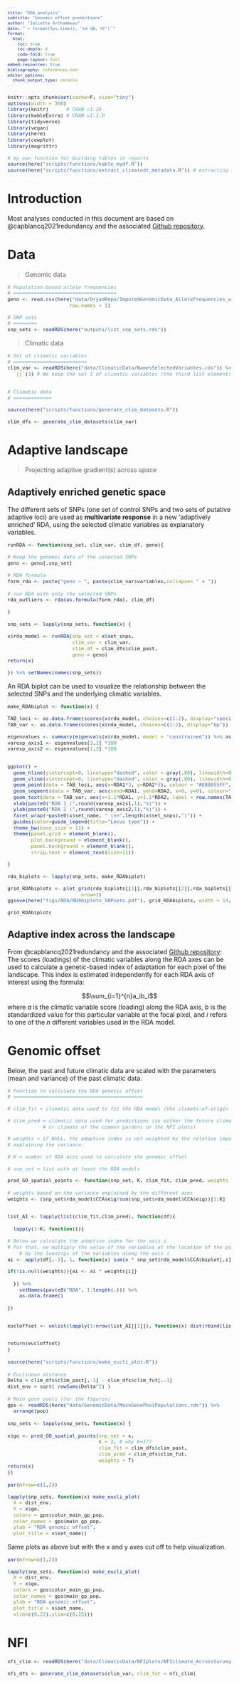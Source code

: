 ```yaml
---
title: "RDA analysis"
subtitle: "Genomic offset predictions"
author: "Juliette Archambeau"
date: "`r format(Sys.time(), '%d %B, %Y')`"
format: 
  html:
    toc: true
    toc-depth: 4
    code-fold: true
    page-layout: full
embed-resources: true
bibliography: references.bib
editor_options: 
  chunk_output_type: console
---
```


<style type="text/css">
body, td {
   font-size: 14px;
}
code.r{
  font-size: 11px;
}
pre {
  font-size: 11px
}
</style>


```r
knitr::opts_chunk$set(cache=F, size="tiny")
options(width = 300)
library(knitr)      # CRAN v1.26
library(kableExtra) # CRAN v1.1.0
library(tidyverse)
library(vegan)
library(here)
library(cowplot)
library(magrittr)

# my own function for building tables in reports
source(here("scripts/functions/kable_mydf.R"))
source(here("scripts/functions/extract_climatedt_metadata.R")) # extracting meta data of the climatic variables in ClimateDT
```




# Introduction

Most analyses conducted in this document are based on @capblancq2021redundancy and the associated [Github repository](https://github.com/Capblancq/RDA-landscape-genomics).


# Data

> Genomic data

```r
# Population-based allele frequencies
# ===================================
geno <- read.csv(here("data/DryadRepo/ImputedGenomicData_AlleleFrequencies_withoutmaf.csv"),
                     row.names = 1)

# SNP sets
# ========
snp_sets <- readRDS(here("outputs/list_snp_sets.rds"))
```

> Climatic data

```r
# Set of climatic variables
# =========================
clim_var <- readRDS(here("data/ClimaticData/NamesSelectedVariables.rds")) %>% 
  `[[`(3) # We keep the set 3 of climatic variables (the third list element)


# Climatic data
# =============

source(here("scripts/functions/generate_clim_datasets.R"))

clim_dfs <- generate_clim_datasets(clim_var)
```


# Adaptive landscape

> Projecting adaptive gradient(s) across space

## Adaptively enriched genetic space

The different sets of SNPs (one set of control SNPs and two sets of putative adaptive loci) are used as **multivariate response** in a new 'adaptively enriched' RDA, using the selected climatic variables as explanatory variables.


```r
runRDA <- function(snp_set, clim_var, clim_df, geno){
  
# Keep the genomic data of the selected SNPs
geno <- geno[,snp_set]
  
# RDA formula  
form_rda <- paste("geno ~ ", paste(clim_var$variables,collapse= " + "))
  
# run RDA with only the selected SNPs
rda_outliers <- rda(as.formula(form_rda), clim_df)

}
```

```r
snp_sets <- lapply(snp_sets, function(x) {
  
x$rda_model <- runRDA(snp_set = x$set_snps,
                      clim_var = clim_var,
                      clim_df = clim_dfs$clim_past,
                      geno = geno)
return(x)

}) %>% setNames(names(snp_sets))
```

An RDA biplot can be used to visualize the relationship between the selected SNPs and the underlying climatic variables.

```r
make_RDAbiplot <- function(x) {
  
TAB_loci <- as.data.frame(scores(x$rda_model, choices=c(1:2), display="species", scaling="none"))
TAB_var <- as.data.frame(scores(x$rda_model, choices=c(1:2), display="bp"))

eigenvalues <- summary(eigenvals(x$rda_model, model = "constrained")) %>% as.data.frame()
varexp_axis1 <- eigenvalues[2,1] *100 
varexp_axis2 <- eigenvalues[2,2] *100 


ggplot() +
  geom_hline(yintercept=0, linetype="dashed", color = gray(.80), linewidth=0.6) +
  geom_vline(xintercept=0, linetype="dashed", color = gray(.80), linewidth=0.6) +
  geom_point(data = TAB_loci, aes(x=RDA1*3, y=RDA2*3), colour = "#EB8055FF", size = 2, alpha = 0.8) + #"#F9A242FF"
  geom_segment(data = TAB_var, aes(xend=RDA1, yend=RDA2, x=0, y=0), colour="black", linewidth=0.15, linetype=1, arrow=arrow(length = unit(0.02, "npc"))) +
  geom_text(data = TAB_var, aes(x=1.1*RDA1, y=1.1*RDA2, label = row.names(TAB_var)), size = 3) +
  xlab(paste0("RDA 1 (",round(varexp_axis1,1),"%)")) + 
  ylab(paste0("RDA 2 (",round(varexp_axis2,1),"%)")) +
  facet_wrap(~paste0(x$set_name, " (n=",length(x$set_snps),")")) +
  guides(color=guide_legend(title="Locus type")) +
  theme_bw(base_size = 11) +
  theme(panel.grid = element_blank(), 
        plot.background = element_blank(), 
        panel.background = element_blank(), 
        strip.text = element_text(size=11))

}
```


```r
rda_biplots <- lapply(snp_sets, make_RDAbiplot)

grid_RDAbiplots <- plot_grid(rda_biplots[[1]],rda_biplots[[2]],rda_biplots[[3]], 
                         nrow=1)
ggsave(here("figs/RDA/RDAbiplots_SNPsets.pdf"), grid_RDAbiplots, width = 14, height=6)

grid_RDAbiplots
```

## Adaptive index across the landscape

From @capblancq2021redundancy and the associated [Github repository](https://github.com/Capblancq/RDA-landscape-genomics): The scores (loadings) of the climatic variables along the RDA axes can be used to calculate a genetic-based index of adaptation for each pixel of the landscape. This index is estimated independently for each RDA axis of interest using the formula:

$$\sum_{i=1}^{n}a_ib_i$$
where $a$ is the climatic variable score (loading) along the RDA axis, $b$ is the standardized value for this particular variable at the focal pixel, and $i$ refers to one of the $n$ different variables used in the RDA model.


# Genomic offset

Below, the past and future climatic data are scaled with the parameters (mean and variance) of the past climatic data.

```r
# Function to calculate the RDA genetic offset
# ============================================

# clim_fit = climatic data used to fit the RDA model (the climate-of-origin of the populations)

# clim_pred = climatic data used for predictions (so either the future climate of the populations, 
            # or climate of the common gardens or the NFI plots)

# weights = if NULL, the adaptive index is not weighted by the relative importance of the RDA axes in 
# explaining the variance.

# K = number of RDA axes used to calculate the genomic offset

# snp_set = list with at least the RDA models 

pred_GO_spatial_points <- function(snp_set, K, clim_fit, clim_pred, weights = NULL){
  
# weights based on the variance explained by the different axes
weights <- (snp_set$rda_model$CCA$eig/sum(snp_set$rda_model$CCA$eig))[1:K]


list_AI <- lapply(list(clim_fit,clim_pred), function(df){
  
  lapply(1:K, function(i){
  
# Below we calculate the adaptive index for the axis i
# For that, we multiply the value of the variables at the location of the population
    # by the loadings of the variables along the axis i
ai <- apply(df[,-1], 1, function(x) sum(x * snp_set$rda_model$CCA$biplot[,i]))

if(!is.null(weights)){ai <- ai * weights[i]}
    
  }) %>% 
    setNames(paste0("RDA", 1:length(.))) %>% 
    as.data.frame()
  
})


eucloffset <- unlist(lapply(1:nrow(list_AI[[1]]), function(x) dist(rbind(list_AI[[1]][x,], list_AI[[2]][x,]), method = "euclidean")))


return(eucloffset)
}
```

```r
source(here("scripts/functions/make_eucli_plot.R"))
```

```r
# Euclidean distance
Delta = clim_dfs$clim_past[,-1] - clim_dfs$clim_fut[,-1]
dist_env = sqrt( rowSums(Delta^2) ) 
```

```r
# Main gene pools (for the figures)
gps <- readRDS(here("data/GenomicData/MainGenePoolPopulations.rds")) %>% 
  arrange(pop)
```

  
```r
snp_sets <- lapply(snp_sets, function(x) {
  
x$go <- pred_GO_spatial_points(snp_set = x,
                               K = 2, # why K=2??
                               clim_fit = clim_dfs$clim_past,
                               clim_pred = clim_dfs$clim_fut,
                               weights = T)
return(x)
})
```

```r
par(mfrow=c(1,2))

lapply(snp_sets, function(x) make_eucli_plot(
  X = dist_env,
  Y = x$go,
  colors = gps$color_main_gp_pop,
  color_names = gps$main_gp_pop,
  ylab = "RDA genomic offset",
  plot_title = x$set_name))
```


Same plots as above but with the x and y axes cut off to help visualization.

```r
par(mfrow=c(1,2))

lapply(snp_sets, function(x) make_eucli_plot(
  X = dist_env,
  Y = x$go,
  colors = gps$color_main_gp_pop,
  color_names = gps$main_gp_pop,
  ylab = "RDA genomic offset",
  plot_title = x$set_name,
  xlim=c(0,22),ylim=c(0,15)))
```





# NFI

```r
nfi_clim <- readRDS(here("data/ClimaticData/NFIplots/NFIclimate_AcrossSurveyPeriod.rds"))
  
nfi_dfs <- generate_clim_datasets(clim_var, clim_fut = nfi_clim)
```

